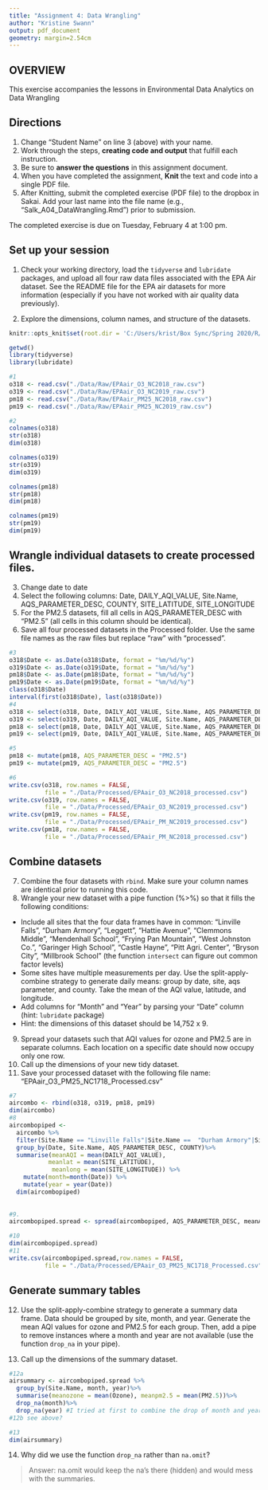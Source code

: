 ```yaml
---
title: "Assignment 4: Data Wrangling"
author: "Kristine Swann"
output: pdf_document
geometry: margin=2.54cm
---
```


## OVERVIEW

This exercise accompanies the lessons in Environmental Data Analytics on Data Wrangling 

## Directions
1. Change "Student Name" on line 3 (above) with your name.
3. Work through the steps, **creating code and output** that fulfill each instruction.
4. Be sure to **answer the questions** in this assignment document.
6. When you have completed the assignment, **Knit** the text and code into a single PDF file.
8. After Knitting, submit the completed exercise (PDF file) to the dropbox in Sakai. Add your last name into the file name (e.g., "Salk_A04_DataWrangling.Rmd") prior to submission.

The completed exercise is due on Tuesday, February 4 at 1:00 pm.

## Set up your session 
1. Check your working directory, load the `tidyverse` and `lubridate` packages, and upload all four raw data files associated with the EPA Air dataset. See the README file for the EPA air datasets for more information (especially if you have not worked with air quality data previously). 

2. Explore the dimensions, column names, and structure of the datasets. 
```r
knitr::opts_knit$set(root.dir = 'C:/Users/krist/Box Sync/Spring 2020/R/Environmental_Data_Analytics_2020')
```

```r
getwd()
library(tidyverse)
library(lubridate)

#1
o318 <- read.csv("./Data/Raw/EPAair_O3_NC2018_raw.csv")
o319 <- read.csv("./Data/Raw/EPAair_O3_NC2019_raw.csv")
pm18 <- read.csv("./Data/Raw/EPAair_PM25_NC2018_raw.csv")
pm19 <- read.csv("./Data/Raw/EPAair_PM25_NC2019_raw.csv")

#2
colnames(o318)
str(o318)
dim(o318)

colnames(o319)
str(o319)
dim(o319)

colnames(pm18)
str(pm18)
dim(pm18)

colnames(pm19)
str(pm19)
dim(pm19)
```

## Wrangle individual datasets to create processed files.
3. Change date to date
4. Select the following columns: Date, DAILY_AQI_VALUE, Site.Name, AQS_PARAMETER_DESC, COUNTY, SITE_LATITUDE, SITE_LONGITUDE
5. For the PM2.5 datasets, fill all cells in AQS_PARAMETER_DESC with "PM2.5" (all cells in this column should be identical).
6. Save all four processed datasets in the Processed folder. Use the same file names as the raw files but replace "raw" with "processed".

```r
#3
o318$Date <- as.Date(o318$Date, format = "%m/%d/%y")
o319$Date <- as.Date(o319$Date, format = "%m/%d/%y")
pm18$Date <- as.Date(pm18$Date, format = "%m/%d/%y")
pm19$Date <- as.Date(pm19$Date, format = "%m/%d/%y")
class(o318$Date)
interval(first(o318$Date), last(o318$Date))
#4
o318 <- select(o318, Date, DAILY_AQI_VALUE, Site.Name, AQS_PARAMETER_DESC, COUNTY, SITE_LATITUDE, SITE_LONGITUDE)
o319 <- select(o319, Date, DAILY_AQI_VALUE, Site.Name, AQS_PARAMETER_DESC, COUNTY, SITE_LATITUDE, SITE_LONGITUDE)
pm18 <- select(pm18, Date, DAILY_AQI_VALUE, Site.Name, AQS_PARAMETER_DESC, COUNTY, SITE_LATITUDE, SITE_LONGITUDE)
pm19 <- select(pm19, Date, DAILY_AQI_VALUE, Site.Name, AQS_PARAMETER_DESC, COUNTY, SITE_LATITUDE, SITE_LONGITUDE)

#5
pm18 <- mutate(pm18, AQS_PARAMETER_DESC = "PM2.5")
pm19 <- mutate(pm19, AQS_PARAMETER_DESC = "PM2.5")

#6
write.csv(o318, row.names = FALSE, 
          file = "./Data/Processed/EPAair_O3_NC2018_processed.csv")
write.csv(o319, row.names = FALSE, 
          file = "./Data/Processed/EPAair_O3_NC2019_processed.csv")
write.csv(pm19, row.names = FALSE, 
          file = "./Data/Processed/EPAair_PM_NC2019_processed.csv")
write.csv(pm18, row.names = FALSE, 
          file = "./Data/Processed/EPAair_PM_NC2018_processed.csv")

```


## Combine datasets
7. Combine the four datasets with `rbind`. Make sure your column names are identical prior to running this code. 
8. Wrangle your new dataset with a pipe function (%>%) so that it fills the following conditions: 

* Include all sites that the four data frames have in common: "Linville Falls", "Durham Armory", "Leggett", "Hattie Avenue", "Clemmons Middle", "Mendenhall School", "Frying Pan Mountain", "West Johnston Co.", "Garinger High School", "Castle Hayne", "Pitt Agri. Center", "Bryson City", "Millbrook School" (the function `intersect` can figure out common factor levels)
* Some sites have multiple measurements per day. Use the split-apply-combine strategy to generate daily means: group by date, site, aqs parameter, and county. Take the mean of the AQI value, latitude, and longitude.
* Add columns for "Month" and "Year" by parsing your "Date" column (hint: `lubridate` package)
* Hint: the dimensions of this dataset should be 14,752 x 9.

9. Spread your datasets such that AQI values for ozone and PM2.5 are in separate columns. Each location on a specific date should now occupy only one row.
10. Call up the dimensions of your new tidy dataset.
11. Save your processed dataset with the following file name: "EPAair_O3_PM25_NC1718_Processed.csv"

```r
#7
aircombo <- rbind(o318, o319, pm18, pm19)
dim(aircombo)
#8
aircombopiped <- 
  aircombo %>%
  filter(Site.Name == "Linville Falls"|Site.Name ==  "Durham Armory"|Site.Name ==  "Leggett"|Site.Name ==  "Hattie Avenue"|Site.Name ==  "Clemmons Middle"|Site.Name ==  "Mendenhall School"|Site.Name ==  "Frying Pan Mountain"|Site.Name ==  "West Johnston Co."|Site.Name ==  "Garinger High School"|Site.Name ==  "Castle Hayne"|Site.Name ==  "Pitt Agri. Center"|Site.Name ==  "Bryson City"|Site.Name ==  "Millbrook School") %>%
  group_by(Date, Site.Name, AQS_PARAMETER_DESC, COUNTY)%>%
  summarise(meanAQI = mean(DAILY_AQI_VALUE), 
           meanlat = mean(SITE_LATITUDE), 
            meanlong = mean(SITE_LONGITUDE)) %>%
    mutate(month=month(Date)) %>%
    mutate(year = year(Date))
  dim(aircombopiped)
  
  
#9.
aircombopiped.spread <- spread(aircombopiped, AQS_PARAMETER_DESC, meanAQI)

#10
dim(aircombopiped.spread)
#11
write.csv(aircombopiped.spread,row.names = FALSE, 
          file = "./Data/Processed/EPAair_O3_PM25_NC1718_Processed.csv")
```


## Generate summary tables
12. Use the split-apply-combine strategy to generate a summary data frame. Data should be grouped by site, month, and year. Generate the mean AQI values for ozone and PM2.5 for each group. Then, add a pipe to remove instances where a month and year are not available (use the function `drop_na` in your pipe). 

13. Call up the dimensions of the summary dataset.

```r
#12a
airsummary <- aircombopiped.spread %>%
  group_by(Site.Name, month, year)%>%
  summarise(meanozone = mean(Ozone), meanpm2.5 = mean(PM2.5))%>%
  drop_na(month)%>%
  drop_na(year) #I tried at first to combine the drop of month and year with (month,year) but that didn't work...of course, it didn't work when I did (month) after that either, and I had to restart R and run this...don't want to jinx my code by going back to (month,year)!
#12b see above?

#13
dim(airsummary)
```

14. Why did we use the function `drop_na` rather than `na.omit`?

> Answer: na.omit would keep the na's there (hidden) and would mess with the summaries.
